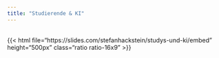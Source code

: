 ```yaml
---
title: "Studierende & KI"
---
```

<br>
{{< html file="https://slides.com/stefanhackstein/studys-und-ki/embed" height="500px" class="ratio ratio-16x9" >}}
